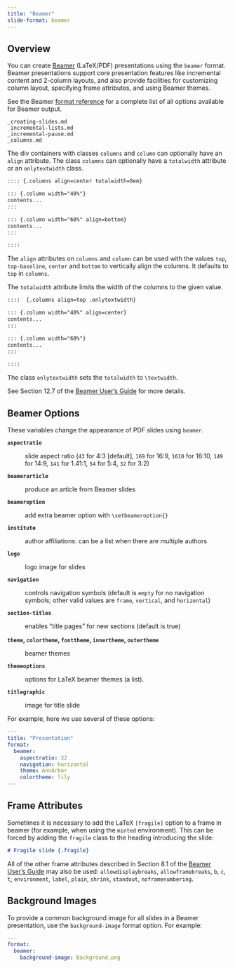 ```yaml
---
title: "Beamer"
slide-format: beamer
---
```


## Overview

You can create [Beamer](https://ctan.org/pkg/beamer) (LaTeX/PDF) presentations using the `beamer` format. Beamer presentations support core presentation features like incremental content and 2-column layouts, and also provide facilities for customizing column layout, specifying frame attributes, and using Beamer themes.

See the Beamer [format reference](../reference/formats/presentations/beamer.qmd) for a complete list of all options available for Beamer output.

``` include
_creating-slides.md
_incremental-lists.md
_incremental-pause.md
_columns.md
```

The div containers with classes `columns` and `column` can optionally have an `align` attribute. The class `columns` can optionally have a `totalwidth` attribute or an `onlytextwidth` class.

``` markdown
:::: {.columns align=center totalwidth=8em}

::: {.column width="40%"}
contents...
:::

::: {.column width="60%" align=bottom}
contents...
:::

:::: 
```

The `align` attributes on `columns` and `column` can be used with the values `top`, `top-baseline`, `center` and `bottom` to vertically align the columns. It defaults to `top` in `columns`.

The `totalwidth` attribute limits the width of the columns to the given value.

``` markdown
::::  {.columns align=top .onlytextwidth}

::: {.column width="40%" align=center}
contents...
:::

::: {.column width="60%"}
contents...
:::

:::: 
```

The class `onlytextwidth` sets the `totalwidth` to `\textwidth`.

See Section 12.7 of the [Beamer User's Guide](http://mirrors.ctan.org/macros/latex/contrib/beamer/doc/beameruserguide.pdf) for more details.

## Beamer Options

These variables change the appearance of PDF slides using `beamer`.

**`aspectratio`**

:   slide aspect ratio (`43` for 4:3 \[default\], `169` for 16:9, `1610` for 16:10, `149` for 14:9, `141` for 1.41:1, `54` for 5:4, `32` for 3:2)

**`beamerarticle`**

:   produce an article from Beamer slides

**`beameroption`**

:   add extra beamer option with `\setbeameroption{}`

**`institute`**

:   author affiliations: can be a list when there are multiple authors

**`logo`**

:   logo image for slides

**`navigation`**

:   controls navigation symbols (default is `empty` for no navigation symbols; other valid values are `frame`, `vertical`, and `horizontal`)

**`section-titles`**

:   enables "title pages" for new sections (default is true)

**`theme`, `colortheme`, `fonttheme`, `innertheme`, `outertheme`**

:   beamer themes

**`themeoptions`**

:   options for LaTeX beamer themes (a list).

**`titlegraphic`**

:   image for title slide

For example, here we use several of these options:

``` yaml
---
title: "Presentation"
format: 
  beamer: 
    aspectratio: 32
    navigation: horizontal
    theme: AnnArbor
    colortheme: lily
---
```

## Frame Attributes

Sometimes it is necessary to add the LaTeX `[fragile]` option to a frame in beamer (for example, when using the `minted` environment). This can be forced by adding the `fragile` class to the heading introducing the slide:

``` markdown
# Fragile slide {.fragile}
```

All of the other frame attributes described in Section 8.1 of the [Beamer User's Guide](http://mirrors.ctan.org/macros/latex/contrib/beamer/doc/beameruserguide.pdf) may also be used: `allowdisplaybreaks`, `allowframebreaks`, `b`, `c`, `t`, `environment`, `label`, `plain`, `shrink`, `standout`, `noframenumbering`.

## Background Images

To provide a common background image for all slides in a Beamer presentation, use the `background-image` format option. For example:

``` yaml
---
format:
  beamer:
    background-image: background.png
    
```
